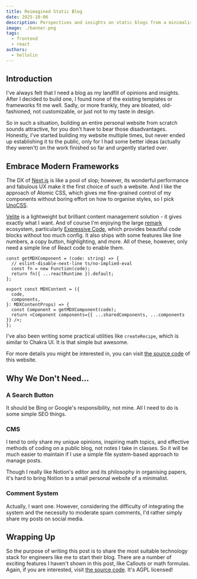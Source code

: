 ```yaml
---
title: Reimagined Static Blog
date: 2025-10-06
description: Perspectives and insights on static blogs from a minimalist design engineer.
image: ./banner.png
tags:
  - frontend
  - react
authors:
  - hellolin
---
```


## Introduction

I've always felt that I need a blog as my landfill of opinions and insights. After I decided to build one, I found none of the existing templates or frameworks fit me well. Sadly, or more frankly, they are bloated, old-fashioned, not customizable, or just not to my taste in design.

So in such a situation, building an entire personal website from scratch sounds attractive, for you don't have to bear those disadvantages. Honestly, I've started building my website multiple times, but never ended up establishing it to the public, only for I had some better ideas (actually they weren't) on the work finished so far and urgently started over.

## Embrace Modern Frameworks

The DX of [Next.js](https://nextjs.org) is like a pool of slop; however, its wonderful performance and fabulous UX make it the first choice of such a website. And I like the approach of Atomic CSS, which gives me fine-grained control of my components without boring effort on how to organise styles, so I pick [UnoCSS](https://unocss.dev).

[Velite](https://velite.js.org) is a lightweight but brilliant content management solution - it gives exactly what I want. And of course I'm enjoying the large [remark](https://remark.js.org/) ecosystem, particularly [Expressive Code](https://expressive-code.com), which provides beautiful code blocks without too much config. It also ships with some features like line numbers, a copy button, highlighting, and more. All of these, however, only need a simple line of React code to enable them.

``` tsx
const getMDXComponent = (code: string) => {
  // eslint-disable-next-line ts/no-implied-eval
  const fn = new Function(code);
  return fn({ ...reactRuntime }).default;
};

export const MDXContent = ({
  code,
  components,
}: MDXContentProps) => {
  const Component = getMDXComponent(code);
  return <Component components={{ ...sharedComponents, ...components }} />;
};
```

I've also been writing some practical utilities like `createRecipe`, which is similar to Chakra UI. It is that simple but awesome.

For more details you might be interested in, you can visit [the source code](https://github.com/VLTHellolin/hellolin.top) of this website.

## Why We Don't Need...

### A Search Button

It should be Bing or Google's responsibility, not mine. All I need to do is some simple SEO things.

### CMS

I tend to only share my unique opinions, inspiring math topics, and effective methods of coding on a public blog, not notes I take in classes. So it will be much easier to maintain if I use a simple file system-based approach to manage posts.

Though I really like Notion's editor and its philosophy in organising papers, it's hard to bring Notion to a small personal website of a minimalist.

### Comment System

Actually, I want one. However, considering the difficulty of integrating the system and the necessity to moderate spam comments, I'd rather simply share my posts on social media.

## Wrapping Up

So the purpose of writing this post is to share the most suitable technology stack for engineers like me to start their blog. There are a number of exciting features I haven't shown in this post, like Callouts or math formulas. Again, if you are interested, visit [the source code](https://github.com/VLTHellolin/hellolin.top). It's AGPL licensed!
